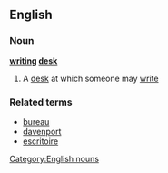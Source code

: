 ==English==
===Noun===
'''[[writing]] [[desk]]'''
#A [[desk]] at which someone may [[write]]
===Related terms===
*[[bureau]]
*[[davenport]]
*[[escritoire]]
[[Category:English nouns]]